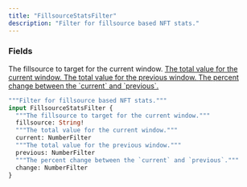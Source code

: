 ```yaml
---
title: "FillsourceStatsFilter"
description: "Filter for fillsource based NFT stats."
---
```


### Fields

<ResponseField name="fillsource" type="String!" required>
  The fillsource to target for the current window.
</ResponseField>

<a href="/api-reference/types/numberfilter">
  <ResponseField name="current" type="NumberFilter">
    The total value for the current window.
  </ResponseField>
</a>

<a href="/api-reference/types/numberfilter">
  <ResponseField name="previous" type="NumberFilter">
    The total value for the previous window.
  </ResponseField>
</a>

<a href="/api-reference/types/numberfilter">
  <ResponseField name="change" type="NumberFilter">
    The percent change between the `current` and `previous`.
  </ResponseField>
</a>


```graphql FillsourceStatsFilter
"""Filter for fillsource based NFT stats."""
input FillsourceStatsFilter {
  """The fillsource to target for the current window."""
  fillsource: String!
  """The total value for the current window."""
  current: NumberFilter
  """The total value for the previous window."""
  previous: NumberFilter
  """The percent change between the `current` and `previous`."""
  change: NumberFilter
}
```
